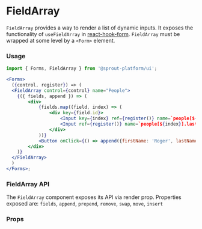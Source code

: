 
<Meta title="MDX|FieldArray" component={FieldArray} />

# FieldArray

`FieldArray` provides a way to render a list of dynamic inputs. It exposes the functionality of `useFieldArray` in [react-hook-form](https://react-hook-form.com/advanced-usage/#FieldArrays). `FieldArray` must be wrapped at some level by a `<Form>` element.

### Usage

```jsx
import { Forms, FieldArray } from '@sprout-platform/ui';

<Forms>
  ({control, register}) => (
  <FieldArray control={control} name="People">
    {({ fields, append }) => (
        <div>
            {fields.map((field, index) => (
                <div key={field.id}>
                    <Input key={index} ref={register()} name=`people[${index}].firstName` value={field.firstName} />
                    <Input ref={register()} name=`people[${index}].lastName` value={field.lastName} />
                </div>
            ))}
            <Button onClick={() => append({firstName: 'Roger', lastName: 'Waters'})}>Append</Button>
        </div>
    )}
  </FieldArray>
  )
</Forms>;
```

### FieldArray API

The `FieldArray` component exposes its API via render prop. Properties exposed are: `fields`, `append`, `prepend`, `remove`, `swap`, `move`, `insert`

### Props

<Props of={FieldArray} />
